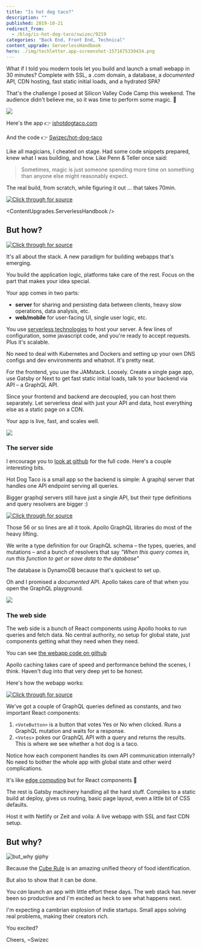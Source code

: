 ```yaml
---
title: "Is hot dog taco?"
description: ""
published: 2019-10-21
redirect_from:
  - /blog/is-hot-dog-taco/swizec/9219
categories: "Back End, Front End, Technical"
content_upgrade: ServerlessHandbook
hero: ./img/techletter.app-screenshot-1571675339434.png
---
```



What if I told you modern tools let you build and launch a small webapp in 30 minutes? Complete with SSL, a .com domain, a database, a _documented_ API, CDN hosting, fast static initial loads, and a hydrated SPA?

That's the challenge I posed at Silicon Valley Code Camp this weekend. The audience didn't believe me, so it was time to perform some magic. 🧙

[![](./img/fPf1rIR.gif)](https://www.youtube.com/watch?v=Kx0y6Yemutg)

Here's the app 👉 [ishotdogtaco.com](https://ishotdogtaco.com)

And the code 👉 [Swizec/hot-dog-taco](https://github.com/Swizec/hot-dog-taco)

Like all magicians, I cheated on stage. Had some code snippets prepared, knew what I was building, and how. Like Penn & Teller once said:

> Sometimes, magic is just someone spending more time on something than anyone else might reasonably expect.

The real build, from scratch, while figuring it out ... that takes 70min.

[![Click through for source](./img/techletter.app-screenshot-1571675339434.png)](https://www.youtube.com/watch?v=c5tl1jiU3gk)

<ContentUpgrades.ServerlessHandbook />

## But how?

[![Click through for source](./img/techletter.app-screenshot-1571675338082.png)](https://twitter.com/Swizec/status/1185705442539757568)

It's all about the stack. A new paradigm for building webapps that's emerging.

You build the application logic, platforms take care of the rest. Focus on the part that makes your idea special.

Your app comes in two parts:

- **server** for sharing and persisting data between clients, heavy slow operations, data analysis, etc.
- **web/mobile** for user-facing UI, single user logic, etc.

You use [serverless technologies](https://serverlesshandbook.dev/) to host your server. A few lines of configuration, some javascript code, and you're ready to accept requests. Plus it's scalable.

No need to deal with Kubernetes and Dockers and setting up your own DNS configs and dev environments and whatnot. It's pretty neat.

For the frontend, you use the JAMstack. Loosely. Create a single page app, use Gatsby or Next to get fast static initial loads, talk to your backend via API – a GraphQL API.

Since your frontend and backend are decoupled, you can host them separately. Let serverless deal with just your API and data, host everything else as a static page on a CDN.

Your app is live, fast, and scales well.

[![](./img/static-fff0598333278989c0aa583cfdb3f08c-590cf-03_hotdog.jpg)](https://ishotdogtaco.com)

### The server side

I encourage you to [look at github](https://github.com/Swizec/hot-dog-taco/tree/master/server) for the full code. Here's a couple interesting bits.

Hot Dog Taco is a small app so the backend is simple: A graphql server that handles one API endpoint serving all queries.

Bigger graphql servers still have just a single API, but their type definitions and query resolvers are bigger :)

[![Click through for source](./img/techletter.app-screenshot-1571675337714.png)](<https://carbon.now.sh/?bg=rgba(255,255,255,1)&t=seti&l=javascript&ds=true&wc=true&wa=true&pv=48px&ph=32px&ln=false&code=%2F%2F%20server%2Fsrc%2Fhandler.ts%0A%0Aconst%20typeDefs%20%3D%20gql%60%0A%20%20%20%20type%20Vote%20%7B%0A%20%20%20%20%20%20%20%20voteId%3A%20String!%0A%20%20%20%20%20%20%20%20createdAt%3A%20String%0A%20%20%20%20%20%20%20%20isHotDog%3A%20Boolean%0A%20%20%20%20%7D%0A%20%20%20%20type%20Query%20%7B%0A%20%20%20%20%20%20%20%20allVotes%3A%20%5BVote%5D%0A%20%20%20%20%7D%0A%20%20%20%20type%20Mutation%20%7B%0A%20%20%20%20%20%20%20%20vote(isHotDog%3A%20Boolean)%3A%20Vote%0A%20%20%20%20%7D%0A%60%3B%0A%0Aconst%20resolvers%20%3D%20%7B%0A%20%20%20%20Query%3A%20%7B%0A%20%20%20%20%20%20%20%20allVotes%3A%20async%20()%20%3D%3E%20%7B%0A%20%20%20%20%20%20%20%20%20%20%20%20const%20result%20%3D%20await%20scanItems(%7B%7D)%3B%0A%0A%20%20%20%20%20%20%20%20%20%20%20%20return%20result.Items%3B%0A%20%20%20%20%20%20%20%20%7D%0A%20%20%20%20%7D%2C%0A%0A%20%20%20%20Mutation%3A%20%7B%0A%20%20%20%20%20%20%20%20vote%3A%20async%20(_%3A%20any%2C%20%7B%20isHotDog%20%7D%3A%20%7B%20isHotDog%3A%20boolean%20%7D)%20%3D%3E%20%7B%0A%20%20%20%20%20%20%20%20%20%20%20%20const%20voteId%20%3D%20uuidv4()%3B%0A%20%20%20%20%20%20%20%20%20%20%20%20const%20createdAt%20%3D%20new%20Date().toISOString()%3B%0A%0A%20%20%20%20%20%20%20%20%20%20%20%20const%20result%20%3D%20await%20updateItem(%7B%0A%20%20%20%20%20%20%20%20%20%20%20%20%20%20%20%20Key%3A%20%7B%20voteId%20%7D%2C%0A%20%20%20%20%20%20%20%20%20%20%20%20%20%20%20%20UpdateExpression%3A%0A%20%20%20%20%20%20%20%20%20%20%20%20%20%20%20%20%20%20%20%20%22SET%20createdAt%20%3D%20%3AcreatedAt%2C%20isHotDog%20%3D%20%3AisHotDog%22%2C%0A%20%20%20%20%20%20%20%20%20%20%20%20%20%20%20%20ExpressionAttributeValues%3A%20%7B%0A%20%20%20%20%20%20%20%20%20%20%20%20%20%20%20%20%20%20%20%20%22%3AcreatedAt%22%3A%20createdAt%2C%0A%20%20%20%20%20%20%20%20%20%20%20%20%20%20%20%20%20%20%20%20%22%3AisHotDog%22%3A%20isHotDog%0A%20%20%20%20%20%20%20%20%20%20%20%20%20%20%20%20%7D%2C%0A%20%20%20%20%20%20%20%20%20%20%20%20%20%20%20%20ReturnValues%3A%20%22ALL_NEW%22%0A%20%20%20%20%20%20%20%20%20%20%20%20%7D)%3B%0A%0A%20%20%20%20%20%20%20%20%20%20%20%20return%20result.Attributes%3B%0A%20%20%20%20%20%20%20%20%7D%0A%20%20%20%20%7D%0A%7D%3B%0A%0Aconst%20server%20%3D%20new%20ApolloServer(%7B%0A%20%20%20%20typeDefs%2C%0A%20%20%20%20resolvers%0A%7D)%3B%0A%0Aexport%20const%20graphql%20%3D%20server.createHandler(%7B%0A%20%20%20%20cors%3A%20%7B%0A%20%20%20%20%20%20%20%20origin%3A%20%22*%22%2C%0A%20%20%20%20%20%20%20%20credentials%3A%20true%0A%20%20%20%20%7D%0A%7D)%3B>)

Those 56 or so lines are all it took. Apollo GraphQL libraries do most of the heavy lifting.

We write a type definition for our GraphQL schema – the types, queries, and mutations – and a bunch of resolvers that say _"When this query comes in, run this function to get or save data to the database"_

The database is DynamoDB because that's quickest to set up.

Oh and I promised a _documented_ API. Apollo takes care of that when you open the GraphQL playground.

[![](./img/T7ot8NW.png)](https://iu03h69r48.execute-api.us-east-1.amazonaws.com/dev/graphql)

### The web side

The web side is a bunch of React components using Apollo hooks to run queries and fetch data. No central authority, no setup for global state, just components getting what they need when they need.

You can see [the webapp code on github](https://github.com/Swizec/hot-dog-taco/tree/master/web)

Apollo caching takes care of speed and performance behind the scenes, I think. Haven't dug into that very deep yet to be honest.

Here's how the webapp works:

[![Click through for source](./img/techletter.app-screenshot-1571675338093.png)](<https://carbon.now.sh/?bg=rgba(255,255,255,1)&t=seti&l=javascript&ds=true&wc=true&wa=true&pv=48px&ph=32px&ln=false&code=%2F%2F%20web%2Fsrc%2Fpages%2Findex.js%0A%0Aconst%20VOTE_MUTATION%20%3D%20gql%60%0A%20%20mutation%20vote(%24isHotDog%3A%20Boolean!)%20%7B%0A%20%20%20%20vote(isHotDog%3A%20%24isHotDog)%20%7B%0A%20%20%20%20%20%20voteId%0A%20%20%20%20%20%20createdAt%0A%20%20%20%20%7D%0A%20%20%7D%0A%60%0A%0Aconst%20GET_VOTES_QUERY%20%3D%20gql%60%0A%20%20query%20allVotes%20%7B%0A%20%20%20%20allVotes%20%7B%0A%20%20%20%20%20%20voteId%0A%20%20%20%20%20%20isHotDog%0A%20%20%20%20%7D%0A%20%20%7D%0A%60%0A%0Aconst%20VoteButton%20%3D%20(%7B%20isHotDog%2C%20children%20%7D)%20%3D%3E%20%7B%0A%20%20const%20%5Bvote%2C%20%7B%20loading%20%7D%5D%20%3D%20useMutation(VOTE_MUTATION%2C%20%7B%0A%20%20%20%20variables%3A%20%7B%0A%20%20%20%20%20%20isHotDog%2C%0A%20%20%20%20%7D%2C%0A%20%20%7D)%0A%0A%20%20return%20loading%20%3F%20%22Voting%20...%22%20%3A%20%3Cbutton%20onClick%3D%7Bvote%7D%3E%7Bchildren%7D%3C%2Fbutton%3E%0A%7D%0A%0Aconst%20Votes%20%3D%20()%20%3D%3E%20%7B%0A%20%20const%20%7B%20loading%2C%20error%2C%20data%20%7D%20%3D%20useQuery(GET_VOTES_QUERY)%0A%0A%20%20const%20yes%20%3D%20data%20%26%26%20data.allVotes.filter(vote%20%3D%3E%20vote.isHotDog).length%2C%0A%20%20%20%20no%20%3D%20data%20%26%26%20data.allVotes.filter(vote%20%3D%3E%20!vote.isHotDog).length%0A%0A%20%20return%20loading%20%3F%20(%0A%20%20%20%20%3Cp%3ELoading%20votes%20...%3C%2Fp%3E%0A%20%20)%20%3A%20(%0A%20%20%20%20%3Cstrong%3E%0A%20%20%20%20%20%20%7Byes%20%2B%20no%7D%20votes%2C%20%7BMath.round((yes%20%2F%20(yes%20%2B%20no))%20*%20100)%7D%20say%20hot%20dog%20is%0A%20%20%20%20%20%20taco%0A%20%20%20%20%3C%2Fstrong%3E%0A%20%20)%0A%7D%0A%0Aconst%20IndexPage%20%3D%20()%20%3D%3E%20(%0A%20%20%3CLayout%3E%0A%20%20%20%20%3CSEO%20title%3D%22Home%22%20%2F%3E%0A%20%20%20%20%3Ch1%3EIs%20hot%20dog%20taco%3F%3C%2Fh1%3E%0A%0A%20%20%20%20%3Cp%3E%0A%20%20%20%20%20%20%3CVoteButton%20isHotDog%3D%7Btrue%7D%3EYes%20%3C%2FVoteButton%3E%0A%20%20%20%20%20%20%3CVoteButton%20isHotDog%3D%7Bfalse%7D%3ENo%20%3C%2FVoteButton%3E%0A%20%20%20%20%3C%2Fp%3E%0A%0A%20%20%20%20%3Cdiv%20style%3D%7B%7B%20maxWidth%3A%20%60600px%60%2C%20marginBottom%3A%20%601.45rem%60%20%7D%7D%3E%0A%20%20%20%20%20%20%3CImage%20%2F%3E%0A%20%20%20%20%3C%2Fdiv%3E%0A%20%20%20%20%3CVotes%20%2F%3E%0A%20%20%3C%2FLayout%3E%0A)>)

We've got a couple of GraphQL queries defined as constants, and two important React components:

1.  `<VoteButton>` is a button that votes Yes or No when clicked. Runs a GraphQL mutation and waits for a response.
2.  `<Votes>` pokes our GraphQL API with a query and returns the results. This is where we see whether a hot dog is a taco.

Notice how each component handles its own API communication internally? No need to bother the whole app with global state and other weird complications.

It's like [edge computing](https://en.wikipedia.org/wiki/Edge_computing) but for React components 🤔

The rest is Gatsby machinery handling all the hard stuff. Compiles to a static build at deploy, gives us routing, basic page layout, even a little bit of CSS defaults.

Host it with Netlify or Zeit and voila: A live webapp with SSL and fast CDN setup.

## But why?

![but_why giphy](./img/media-s239QJIh56sRW-giphy-downsized-medium.gif)

Because the [Cube Rule](https://cuberule.com/) is an amazing unified theory of food identification.

But also to show that it can be done.

You _can_ launch an app with little effort these days. The web stack has never been so productive and I'm excited as heck to see what happens next.

I'm expecting a cambrian explosion of indie startups. Small apps solving real problems, making their creators rich.

You excited?

Cheers, ~Swizec
